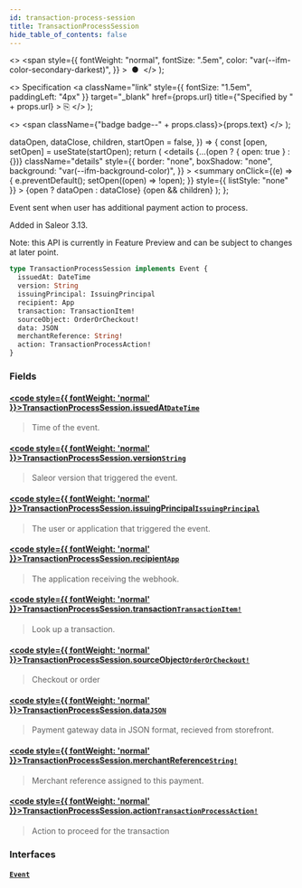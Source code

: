 ```yaml
---
id: transaction-process-session
title: TransactionProcessSession
hide_table_of_contents: false
---
```


  <>
    <span
      style={{
        fontWeight: "normal",
        fontSize: ".5em",
        color: "var(--ifm-color-secondary-darkest)",
      }}
    >
      &nbsp;●&nbsp;
    </span>
  </>
);

  <>
    Specification
    <a
      className="link"
      style={{ fontSize: "1.5em", paddingLeft: "4px" }}
      target="\_blank"
      href={props.url}
      title={"Specified by " + props.url}
    >
      ⎘
    </a>
  </>
);

  <>
    <span className={"badge badge--" + props.class}>{props.text}</span>
  </>
);


  dataOpen,
  dataClose,
  children,
  startOpen = false,
}) => {
  const [open, setOpen] = useState(startOpen);
  return (
    <details
      {...(open ? { open: true } : {})}
      className="details"
      style={{
        border: "none",
        boxShadow: "none",
        background: "var(--ifm-background-color)",
      }}
    >
      <summary
        onClick={(e) => {
          e.preventDefault();
          setOpen((open) => !open);
        }}
        style={{ listStyle: "none" }}
      >
        {open ? dataOpen : dataClose}
      </summary>
      {open && children}
    </details>
  );
};

Event sent when user has additional payment action to process.

Added in Saleor 3.13.

Note: this API is currently in Feature Preview and can be subject to changes at later point.

```graphql
type TransactionProcessSession implements Event {
  issuedAt: DateTime
  version: String
  issuingPrincipal: IssuingPrincipal
  recipient: App
  transaction: TransactionItem!
  sourceObject: OrderOrCheckout!
  data: JSON
  merchantReference: String!
  action: TransactionProcessAction!
}
```

### Fields

#### [<code style={{ fontWeight: 'normal' }}>TransactionProcessSession.<b>issuedAt</b></code>](#)<Bullet />[`DateTime`](../../../api-storefront/miscellaneous/scalars/date-time) <Badge class="secondary" text="scalar"/>

> Time of the event.

#### [<code style={{ fontWeight: 'normal' }}>TransactionProcessSession.<b>version</b></code>](#)<Bullet />[`String`](../../../api-storefront/miscellaneous/scalars/string) <Badge class="secondary" text="scalar"/>

> Saleor version that triggered the event.

#### [<code style={{ fontWeight: 'normal' }}>TransactionProcessSession.<b>issuingPrincipal</b></code>](#)<Bullet />[`IssuingPrincipal`](../../../api-storefront/miscellaneous/unions/issuing-principal) <Badge class="secondary" text="union"/>

> The user or application that triggered the event.

#### [<code style={{ fontWeight: 'normal' }}>TransactionProcessSession.<b>recipient</b></code>](#)<Bullet />[`App`](../../../api-storefront/apps/objects/app) <Badge class="secondary" text="object"/>

> The application receiving the webhook.

#### [<code style={{ fontWeight: 'normal' }}>TransactionProcessSession.<b>transaction</b></code>](#)<Bullet />[`TransactionItem!`](../../../api-storefront/payments/objects/transaction-item) <Badge class="secondary" text="non-null"/> <Badge class="secondary" text="object"/>

> Look up a transaction.

#### [<code style={{ fontWeight: 'normal' }}>TransactionProcessSession.<b>sourceObject</b></code>](#)<Bullet />[`OrderOrCheckout!`](../../../api-storefront/miscellaneous/unions/order-or-checkout) <Badge class="secondary" text="non-null"/> <Badge class="secondary" text="union"/>

> Checkout or order

#### [<code style={{ fontWeight: 'normal' }}>TransactionProcessSession.<b>data</b></code>](#)<Bullet />[`JSON`](../../../api-storefront/miscellaneous/scalars/json) <Badge class="secondary" text="scalar"/>

> Payment gateway data in JSON format, recieved from storefront.

#### [<code style={{ fontWeight: 'normal' }}>TransactionProcessSession.<b>merchantReference</b></code>](#)<Bullet />[`String!`](../../../api-storefront/miscellaneous/scalars/string) <Badge class="secondary" text="non-null"/> <Badge class="secondary" text="scalar"/>

> Merchant reference assigned to this payment.

#### [<code style={{ fontWeight: 'normal' }}>TransactionProcessSession.<b>action</b></code>](#)<Bullet />[`TransactionProcessAction!`](../../../api-storefront/payments/objects/transaction-process-action) <Badge class="secondary" text="non-null"/> <Badge class="secondary" text="object"/>

> Action to proceed for the transaction

### Interfaces

#### [`Event`](../../../api-storefront/miscellaneous/interfaces/event) <Badge class="secondary" text="interface"/>

>
